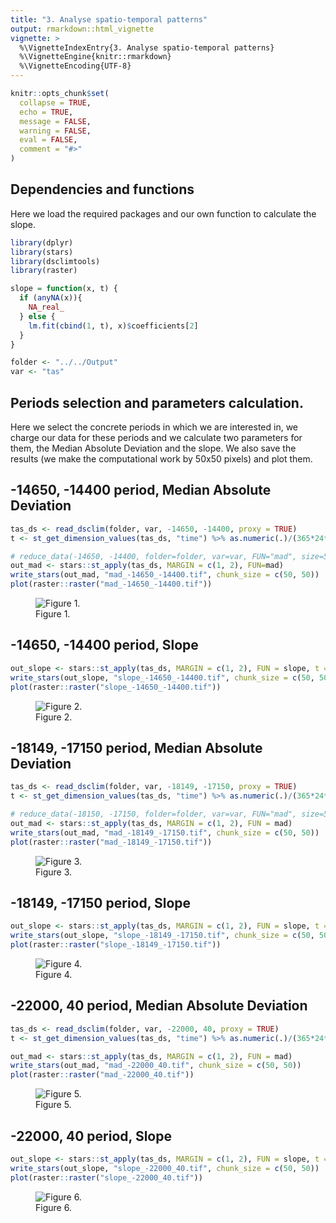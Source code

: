 ```yaml
---
title: "3. Analyse spatio-temporal patterns"
output: rmarkdown::html_vignette
vignette: >
  %\VignetteIndexEntry{3. Analyse spatio-temporal patterns}
  %\VignetteEngine{knitr::rmarkdown}
  %\VignetteEncoding{UTF-8}
---
```


```r
knitr::opts_chunk$set(
  collapse = TRUE,
  echo = TRUE,
  message = FALSE,
  warning = FALSE,
  eval = FALSE,
  comment = "#>"
)
```

## Dependencies and functions

Here we load the required packages and our own function to calculate the slope.

```r
library(dplyr)
library(stars)
library(dsclimtools)
library(raster)

slope = function(x, t) {
  if (anyNA(x)){
    NA_real_
  } else {
    lm.fit(cbind(1, t), x)$coefficients[2]
  } 
}

```


```r
folder <- "../../Output"
var <- "tas"
```

## Periods selection and parameters calculation.

Here we select the concrete periods in which we are interested in, we charge our data for these periods and we calculate two parameters for them, the Median Absolute Deviation and the slope. We also save the results (we make the computational work by 50x50 pixels) and plot them.

## -14650, -14400 period, Median Absolute Deviation

```r
tas_ds <- read_dsclim(folder, var, -14650, -14400, proxy = TRUE)
t <- st_get_dimension_values(tas_ds, "time") %>% as.numeric(.)/(365*24*60*60)

# reduce_data(-14650, -14400, folder=folder, var=var, FUN="mad", size=50)
out_mad <- stars::st_apply(tas_ds, MARGIN = c(1, 2), FUN=mad)
write_stars(out_mad, "mad_-14650_-14400.tif", chunk_size = c(50, 50))
plot(raster::raster("mad_-14650_-14400.tif"))
```

![Figure 1.](figures/a3/a3_fig_p1_mad.png)

## -14650, -14400 period, Slope

```r
out_slope <- stars::st_apply(tas_ds, MARGIN = c(1, 2), FUN = slope, t = t)
write_stars(out_slope, "slope_-14650_-14400.tif", chunk_size = c(50, 50))
plot(raster::raster("slope_-14650_-14400.tif"))
```

![Figure 2.](figures/a3/a3_fig_p1_slope.png)

## -18149, -17150 period, Median Absolute Deviation

```r
tas_ds <- read_dsclim(folder, var, -18149, -17150, proxy = TRUE)
t <- st_get_dimension_values(tas_ds, "time") %>% as.numeric(.)/(365*24*60*60)

# reduce_data(-18150, -17150, folder=folder, var=var, FUN="mad", size=50)
out_mad <- stars::st_apply(tas_ds, MARGIN = c(1, 2), FUN = mad)
write_stars(out_mad, "mad_-18149_-17150.tif", chunk_size = c(50, 50))
plot(raster::raster("mad_-18149_-17150.tif"))
```

![Figure 3.](figures/a3/a3_fig_p2_mad.png)

## -18149, -17150 period, Slope

```r
out_slope <- stars::st_apply(tas_ds, MARGIN = c(1, 2), FUN = slope, t = t)
write_stars(out_slope, "slope_-18149_-17150.tif", chunk_size = c(50, 50))
plot(raster::raster("slope_-18149_-17150.tif"))
```

![Figure 4.](figures/a3/a3_fig_p2_slope.png)

## -22000, 40 period, Median Absolute Deviation

```r
tas_ds <- read_dsclim(folder, var, -22000, 40, proxy = TRUE)
t <- st_get_dimension_values(tas_ds, "time") %>% as.numeric(.)/(365*24*60*60)

out_mad <- stars::st_apply(tas_ds, MARGIN = c(1, 2), FUN = mad)
write_stars(out_mad, "mad_-22000_40.tif", chunk_size = c(50, 50))
plot(raster::raster("mad_-22000_40.tif"))
```

![Figure 5.](figures/a3/a3_fig_p3_mad.png)

## -22000, 40 period, Slope

```r
out_slope <- stars::st_apply(tas_ds, MARGIN = c(1, 2), FUN = slope, t = t, PROGRESS = TRUE)
write_stars(out_slope, "slope_-22000_40.tif", chunk_size = c(50, 50))
plot(raster::raster("slope_-22000_40.tif"))
```

![Figure 6.](figures/a3/a3_fig_p3_slope.png)

